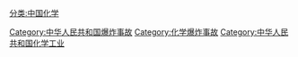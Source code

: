 [[Category:中华人民共和国爆炸事故|Category:中华人民共和国爆炸事故]]
[[Category:化学爆炸事故|Category:化学爆炸事故]]
[[分类:中国化学|分类:中国化学]]
[[Category:中华人民共和国化学工业|Category:中华人民共和国化学工业]]